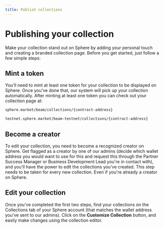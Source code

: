 ```yaml
---
title: Publish collections
---
```



# Publishing your collection

Make your collection stand out on Sphere by adding your personal touch and creating a branded collection page. Before you get started, just follow a few simple steps:

## Mint a token
You'll need to mint at least one token for your collection to be displayed on Sphere. Once you've done that, our system will pick up your collection automatically. After minting at least one token you can check out your collection page at:
```md filename="MAINNET"
sphere.market/beam/collections/{contract-address}
```
```md filename="TESTNET"
testnet.sphere.market/beam-testnet/collections/{contract-address}
```

## Become a creator
To edit your collection, you need to become a recognized creator on Sphere. Get flagged as a creator by one of our admins (decide which wallet address you would want to use for this and request this through the Partner Success Manager or Business Development Lead you're in contact with), and you'll have the power to edit the collections you've created. 
<Callout emoji="❗">
  This step needs to be taken for every new collection. Even if you're already a creator on Sphere.
</Callout>


## Edit your collection
Once you've completed the first two steps, find your collections on the Collections tab of your Sphere account (that matches the wallet address you've sent to our admins). Click on the **Customize Collection** button, and easily make changes using the collection editor.
